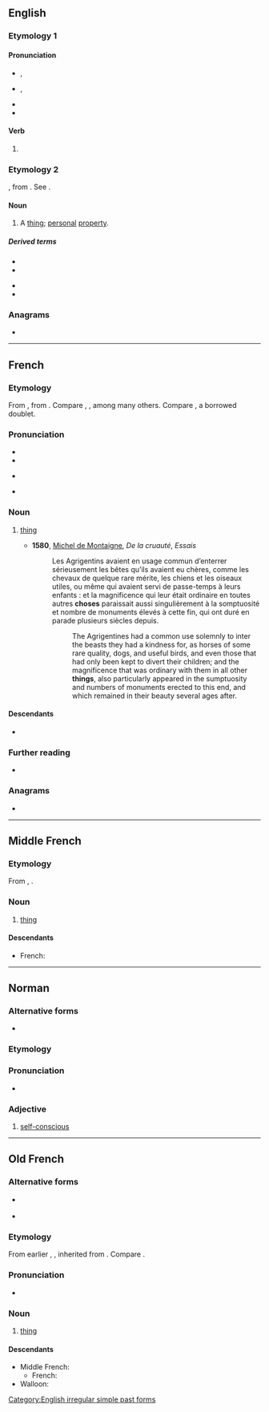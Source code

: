 {{also|Chose|CHOSE|chôse}}
==English==

===Etymology 1===

====Pronunciation====
* {{a|UK}} {{enPR|chōz}}, {{IPA|/tʃəʊz/|lang=en}}
* {{a|US}} {{enPR|chōz}}, {{IPA|/tʃoʊz/|lang=en}}
* {{audio|En-us-chose.ogg|Audio (US)|lang=en}}
* {{rhymes|əʊz|lang=en}}

====Verb====
{{head|en|verb form}}

# {{en-simple past of|choose}}

===Etymology 2===
{{etyl|fr|en}}, from {{etyl|la|en}} {{lena}} {{m|la|causa||cause, reason}}. See {{m|en|cause}}.

====Noun====
{{en-noun}}

# {{lb|en|legal}} A [[thing]]; [[personal]] [[property]].

=====Derived terms=====
{{der-top}}
* {{l|en|chose in action}}
* {{l|en|chose in possession}}
{{der-mid}}
* {{l|en|chose local}}
* {{l|en|chose transitory}}
{{der-bottom}}

===Anagrams===
* {{anagrams|en|Choes|choes|echos|oches}}

[[Category:English irregular simple past forms]]

----

==French==

===Etymology===
From {{inh|fr|fro|chose}}, from {{inh|fr|la|causa}}. Compare {{cog|it|cosa}}, {{cog|pt|coisa}}, {{cog|es|cosa}} among many others. Compare {{doublet|lang=fr|notext=1|cause}}, a borrowed doublet.

===Pronunciation===
* {{fr-IPA}}
* {{audio|Fr-chose.ogg|audio (France)|lang=fr}}
* {{a|Quebec}} {{IPA|[ʃou̯z]|lang=fr}}
* {{rhymes|oz|lang=fr}}

===Noun===
{{fr-noun|f}}

# [[thing]]
#:{{syn|fr|truc}}
#* '''1580''', [[w:Michel de Montaigne|Michel de Montaigne]], ''De la cruauté'', ''Essais''
#*: Les Agrigentins avaient en usage commun d’enterrer sérieusement les bêtes qu’ils avaient eu chères, comme les chevaux de quelque rare mérite, les chiens et les oiseaux utiles, ou même qui avaient servi de passe-temps à leurs enfants : et la magnificence qui leur était ordinaire en toutes autres '''choses''' paraissait aussi singulièrement à la somptuosité et nombre de monuments élevés à cette fin, qui ont duré en parade plusieurs siècles depuis.
#*:: The Agrigentines had a common use solemnly to inter the beasts they had a kindness for, as horses of some rare quality, dogs, and useful birds, and even those that had only been kept to divert their children; and the magnificence that was ordinary with them in all other '''things''', also particularly appeared in the sumptuosity and numbers of monuments erected to this end, and which remained in their beauty several ages after.

====Descendants====
* {{desc|de|Chose|bor=1}}

===Further reading===
* {{R:TLFi}}

===Anagrams===
* {{l|fr|échos}}

----

==Middle French==

===Etymology===
From {{inh|frm|fro|chose}}, {{m|fro|cose}}.

===Noun===
{{frm-noun|f}}

# [[thing]]

====Descendants====
* French: {{l|fr|chose}}

----

==Norman==

===Alternative forms===
* {{qualifier|Saint Ouen}} {{l|nrf|chôthe}}

===Etymology===
{{rfe|lang=nrf}}

===Pronunciation===
* {{audio|Jer-chose.ogg|Audio (Jersey)|lang=nrf}}

===Adjective===
{{nrf-adj|mf}}

# {{lb|nrf|Jersey}} [[self-conscious]]

----

==Old French==

===Alternative forms===
* {{l|fro|cosa}} {{qualifier|very early Old French}}
* {{l|fro|cose}} {{qualifier|chiefly Old Northern French}}

===Etymology===
From earlier {{m|fro|cose}}, {{m|fro|cosa}}, inherited from {{inh|fro|la|causa}}. Compare {{m|fro|cause}}.

===Pronunciation===
* {{IPA|/ˈtʃɔ.zə/|lang=fro}}<!--would make sense anyway-->

===Noun===
{{fro-noun|f}}

# [[thing]] {{gloss|miscellaneous object or concept}}

====Descendants====
* Middle French: {{l|frm|chose}}
** French: {{l|fr|chose}}
* Walloon: {{l|wa|tchôze}}